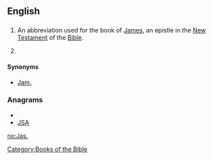==English==

==={{abbreviation}}===
{{infl|en|abbreviation}}

# {{biblical}} An abbreviation used for the book of [[James]], an epistle in the [[New Testament]] of the [[Bible]].
# {{given name|male|nodot=1}} {{abbreviation of|James}}
====Synonyms====
*{{sense|the book}} [[Jam.]]

===Anagrams===
* {{alphagram|ajs}}
* [[JSA#English|JSA]]


[[Category:Books of the Bible]]

[[no:Jas.]]